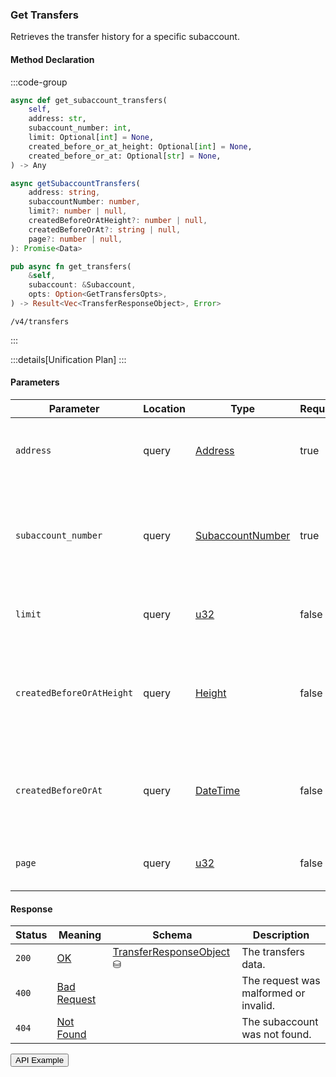 
### Get Transfers

Retrieves the transfer history for a specific subaccount.

#### Method Declaration

:::code-group

```python [Python]
async def get_subaccount_transfers(
    self,
    address: str,
    subaccount_number: int,
    limit: Optional[int] = None,
    created_before_or_at_height: Optional[int] = None,
    created_before_or_at: Optional[str] = None,
) -> Any
```

```typescript [TypeScript]
async getSubaccountTransfers(
    address: string,
    subaccountNumber: number,
    limit?: number | null,
    createdBeforeOrAtHeight?: number | null,
    createdBeforeOrAt?: string | null,
    page?: number | null,
): Promise<Data>
```

```rust [Rust]
pub async fn get_transfers(
    &self,
    subaccount: &Subaccount,
    opts: Option<GetTransfersOpts>,
) -> Result<Vec<TransferResponseObject>, Error>
```

```url [API]
/v4/transfers
```

:::

:::details[Unification Plan]
:::

#### Parameters

| Parameter                     | Location | Type               | Required   | Description                                                                          |
| ----------------------------- | -------- | ------------------ | ---------- | ------------------------------------------------------------------------------------ |
| `address`                     | query    | [Address]          | true       | The wallet address that owns the account.                                            |
| `subaccount_number`           | query    | [SubaccountNumber] | true       | The identifier for the specific subaccount within the wallet address.                |
| `limit`                       | query    | [u32]              | false      | Maximum number of items in the response.                                             |
| `createdBeforeOrAtHeight`     | query    | [Height]           | false      | Restricts results to positions created at or before a specific blockchain height.    |
| `createdBeforeOrAt`           | query    | [DateTime]         | false      | Restricts results to positions created at or before a specific timestamp.            |
| `page`                        | query    | [u32]              | false      | The page number for paginated results.                                               |

#### Response

| Status | Meaning       | Schema                     | Description                           |
| ------ | ------------- | -------------------------- | ------------------------------------- |
| `200`  | [OK]          | [TransferResponseObject] ⛁ | The transfers data.                   |
| `400`  | [Bad Request] |                            | The request was malformed or invalid. |
| `404`  | [Not Found]   |                            | The subaccount was not found.         |

<Button href="https://indexer.v4testnet.dydx.exchange/v4/transfers?address=dydx14zzueazeh0hj67cghhf9jypslcf9sh2n5k6art&subaccountNumber=0">API Example</Button>

[Address]: /types/address
[SubaccountNumber]: /types/subaccount_number
[OK]: /types/OK
[TransferResponseObject]: /types/transfer_response_object
[u32]: /types/u32
[Height]: /types/height
[DateTime]: /types/date_time
[Bad Request]: /types/bad-request
[Not Found]: /types/not-found